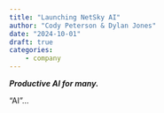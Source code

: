 ```yaml
---
title: "Launching NetSky AI"
author: "Cody Peterson & Dylan Jones"
date: "2024-10-01"
draft: true
categories:
    - company
---
```


***Productive AI for many.***

"AI"...
